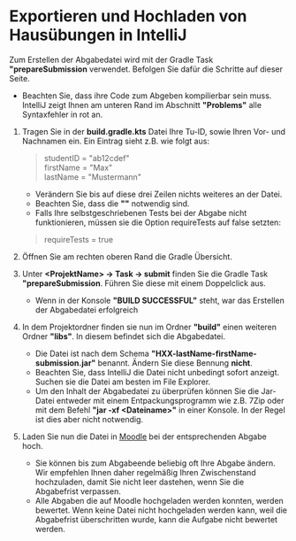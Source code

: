  # Exportieren und Hochladen von Hausübungen in IntelliJ

Zum Erstellen der Abgabedatei wird mit der Gradle Task **"prepareSubmission** verwendet. Befolgen Sie dafür die Schritte auf dieser Seite.  
   * Beachten Sie, dass ihre Code zum Abgeben kompilierbar sein muss. IntelliJ zeigt Ihnen am unteren Rand im Abschnitt **"Problems"** alle Syntaxfehler in rot an.

1. Tragen Sie in der **build.gradle.kts** Datei Ihre Tu-ID, sowie Ihren Vor- und Nachnamen ein. Ein Eintrag sieht z.B. wie folgt aus:
   > studentID = "ab12cdef"  
   > firstName = "Max"  
   > lastName = "Mustermann"

   * Verändern Sie bis auf diese drei Zeilen nichts weiteres an der Datei.
   * Beachten Sie, dass die **""** notwendig sind.
   * Falls Ihre selbstgeschriebenen Tests bei der Abgabe nicht funktionieren, müssen sie die Option requireTests auf false setzten:
   > requireTests = true
2. Öffnen Sie am rechten oberen Rand die Gradle Übersicht.
3. Unter **<ProjektName\> -> Task -> submit** finden Sie die Gradle Task **"prepareSubmission**. Führen Sie diese mit einem Doppelclick aus.
   * Wenn in der Konsole **"BUILD SUCCESSFUL"** steht, war das Erstellen der Abgabedatei erfolgreich
4. In dem Projektordner finden sie nun im Ordner **"build"** einen weiteren Ordner **"libs"**. In diesem befindet sich die Abgabedatei.
   * Die Datei ist nach dem Schema **"HXX-lastName-firstName-submission.jar"** benannt. Ändern Sie diese Bennung **nicht**.
   * Beachten Sie, dass IntelliJ die Datei nicht unbedingt sofort anzeigt. Suchen sie die Datei am besten im File Explorer.
   * Um den Inhalt der Abgabedatei zu überprüfen können Sie die Jar-Datei entweder mit einem Entpackungsprogramm wie z.B. 7Zip oder mit dem Befehl **"jar -xf <Dateiname\>"** in einer Konsole. In der Regel ist dies aber nicht notwendig.
5. Laden Sie nun die Datei in <ins> <a href="https://moodle.informatik.tu-darmstadt.de/course/view.php?id=1169" target="_blank">Moodle</a></ins> bei der entsprechenden Abgabe hoch.
   * Sie können bis zum Abgabeende beliebig oft Ihre Abgabe ändern. Wir empfehlen Ihnen daher regelmäßig Ihren Zwischenstand hochzuladen, damit Sie nicht leer dastehen, wenn Sie die Abgabefrist verpassen. 
   * Alle Abgaben die auf Moodle hochgeladen werden konnten, werden bewertet. Wenn keine Datei nicht hochgeladen werden kann, weil die Abgabefrist überschritten wurde, kann die Aufgabe nicht bewertet werden.